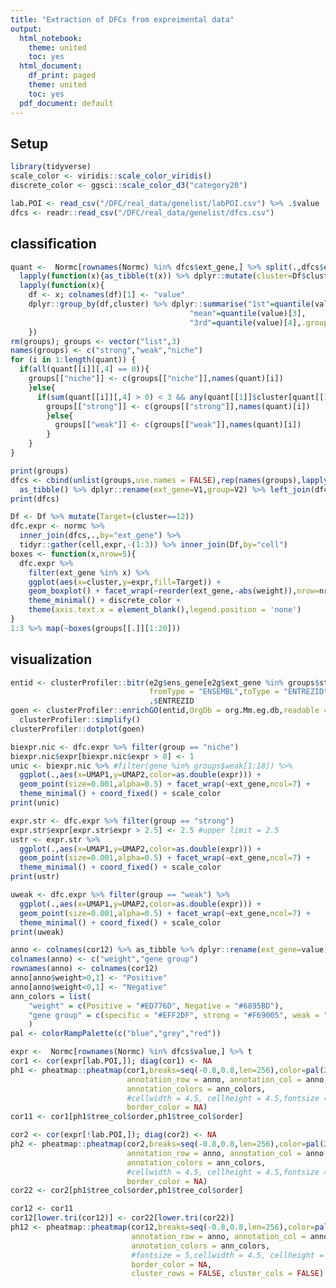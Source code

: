 ```yaml
---
title: "Extraction of DFCs from expreimental data"
output:
  html_notebook:
    theme: united
    toc: yes
  html_document:
    df_print: paged
    theme: united
    toc: yes
  pdf_document: default
---
```



## Setup

```r
library(tidyverse)
scale_color <- viridis::scale_color_viridis()
discrete_color <- ggsci::scale_color_d3("category20")
```

```r
lab.POI <- read_csv("/DFC/real_data/genelist/labPOI.csv") %>% .$value
dfcs <- readr::read_csv("/DFC/real_data/genelist/dfcs.csv")
```


## classification

```r
quant <-  Normc[rownames(Normc) %in% dfcs$ext_gene,] %>% split(.,dfcs$ext_gene) %>% 
  lapply(function(x){as_tibble(t(x)) %>% dplyr::mutate(cluster=Df$cluster)}) %>%
  lapply(function(x){
    df <- x; colnames(df)[1] <- "value"
    dplyr::group_by(df,cluster) %>% dplyr::summarise("1st"=quantile(value)[2],
                                        "mean"=quantile(value)[3],
                                        "3rd"=quantile(value)[4],.groups='drop')
    })
rm(groups); groups <- vector("list",3)
names(groups) <- c("strong","weak","niche")
for (i in 1:length(quant)) {
  if(all(quant[[i]][,4] == 0)){
    groups[["niche"]] <- c(groups[["niche"]],names(quant)[i])
    }else{
      if(sum(quant[[i]][,4] > 0) < 3 && any(quant[[1]]$cluster[quant[[1]][,4] > 0] == POI)){
        groups[["strong"]] <- c(groups[["strong"]],names(quant)[i])
        }else{
          groups[["weak"]] <- c(groups[["weak"]],names(quant)[i])
        } 
    }
}

print(groups)
dfcs <- cbind(unlist(groups,use.names = FALSE),rep(names(groups),lapply(groups, length))) %>% 
  as_tibble() %>% dplyr::rename(ext_gene=V1,group=V2) %>% left_join(dfcs,.)
print(dfcs)
```

```r
Df <- Df %>% mutate(Target=(cluster==12))
dfc.expr <- normc %>%
  inner_join(dfcs,.,by="ext_gene") %>% 
  tidyr::gather(cell,expr,-(1:3)) %>% inner_join(Df,by="cell")
boxes <- function(x,nrow=5){
  dfc.expr %>%
    filter(ext_gene %in% x) %>%
    ggplot(aes(x=cluster,y=expr,fill=Target)) +
    geom_boxplot() + facet_wrap(~reorder(ext_gene,-abs(weight)),nrow=nrow) +
    theme_minimal() + discrete_color + 
    theme(axis.text.x = element_blank(),legend.position = 'none') 
}
1:3 %>% map(~boxes(groups[[.]][1:20]))
```


## visualization

```r
entid <- clusterProfiler::bitr(e2g$ens_gene[e2g$ext_gene %in% groups$strong],
                               fromType = "ENSEMBL",toType = "ENTREZID",org.Mm.eg.db) %>% 
                               .$ENTREZID
goen <- clusterProfiler::enrichGO(entid,OrgDb = org.Mm.eg.db,readable = TRUE, ont="BP") %>% 
  clusterProfiler::simplify()
clusterProfiler::dotplot(goen)
```

```r
biexpr.nic <- dfc.expr %>% filter(group == "niche")
biexpr.nic$expr[biexpr.nic$expr > 0] <- 1
unic <- biexpr.nic %>% #filter(gene %in% groups$weak[1:18]) %>%
  ggplot(.,aes(x=UMAP1,y=UMAP2,color=as.double(expr))) +
  geom_point(size=0.001,alpha=0.5) + facet_wrap(~ext_gene,ncol=7) + 
  theme_minimal() + coord_fixed() + scale_color
print(unic)
```

```r
expr.str <- dfc.expr %>% filter(group == "strong")
expr.str$expr[expr.str$expr > 2.5] <- 2.5 #upper limit = 2.5
ustr <- expr.str %>% 
  ggplot(.,aes(x=UMAP1,y=UMAP2,color=as.double(expr))) +
  geom_point(size=0.001,alpha=0.5) + facet_wrap(~ext_gene,ncol=7) + 
  theme_minimal() + coord_fixed() + scale_color
print(ustr)
```

```r
uweak <- dfc.expr %>% filter(group == "weak") %>%
  ggplot(.,aes(x=UMAP1,y=UMAP2,color=as.double(expr))) +
  geom_point(size=0.001,alpha=0.5) + facet_wrap(~ext_gene,ncol=7) + 
  theme_minimal() + coord_fixed() + scale_color 
print(uweak)
```

```r
anno <- colnames(cor12) %>% as_tibble %>% dplyr::rename(ext_gene=value) %>% left_join(.,dfcs_w) %>% as.data.frame() %>% .[,-1]
colnames(anno) <- c("weight","gene group")
rownames(anno) <- colnames(cor12)
anno[anno$weight>0,1] <- "Positive"
anno[anno$weight<0,1] <- "Negative"
ann_colors = list(
    "weight" = c(Positive = "#ED776D", Negative = "#6895BD"),
    "gene group" = c(specific = "#EFF2DF", strong = "#F69005", weak = "#41B6D2")
    )
pal <- colorRampPalette(c("blue","grey","red"))

expr <-  Normc[rownames(Normc) %in% dfcs$value,] %>% t 
cor1 <- cor(expr[lab.POI,]); diag(cor1) <- NA
ph1 <- pheatmap::pheatmap(cor1,breaks=seq(-0.8,0.8,len=256),color=pal(256),
                          annotation_row = anno, annotation_col = anno,
                          annotation_colors = ann_colors,
                          #cellwidth = 4.5, cellheight = 4.5,fontsize = 5,
                          border_color = NA)
cor11 <- cor1[ph1$tree_col$order,ph1$tree_col$order]

cor2 <- cor(expr[!lab.POI,]); diag(cor2) <- NA
ph2 <- pheatmap::pheatmap(cor2,breaks=seq(-0.8,0.8,len=256),color=pal(256),
                          annotation_row = anno, annotation_col = anno,
                          annotation_colors = ann_colors,
                          #cellwidth = 4.5, cellheight = 4.5,fontsize = 5,
                          border_color = NA)
cor22 <- cor2[ph1$tree_col$order,ph1$tree_col$order]

cor12 <- cor11
cor12[lower.tri(cor12)] <- cor22[lower.tri(cor22)]
ph12 <- pheatmap::pheatmap(cor12,breaks=seq(-0.8,0.8,len=256),color=pal(256),
                           annotation_row = anno, annotation_col = anno,
                           annotation_colors = ann_colors,
                           #fontsize = 5,cellwidth = 4.5, cellheight = 4.5,
                           border_color = NA,
                           cluster_rows = FALSE, cluster_cols = FALSE)
```



